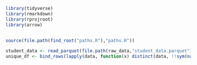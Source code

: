 ```r
library(tidyverse)
library(rmarkdown)
library(rprojroot)
library(arrow)


source(file.path(find_root("paths.R"),"paths.R"))

```

```r
student_data <- read_parquet(file.path(raw_data,"student_data.parquet"))
unique_df <- bind_rows(lapply(data, function(x) distinct(data, !!sym(names(data)[which(data == x)[1]]))), .id = "variable")


```

